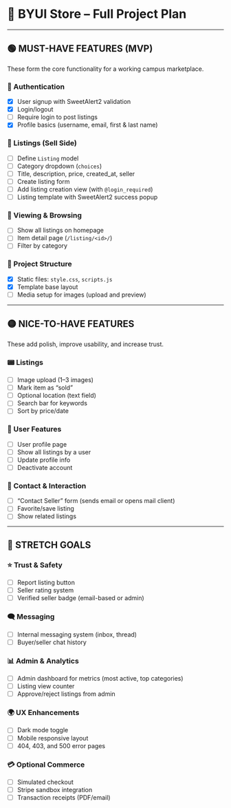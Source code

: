 # 📅 BYUI Store – Full Project Plan

---

## 🟢 MUST-HAVE FEATURES (MVP)

These form the core functionality for a working campus marketplace.

### 🔐 Authentication

* [x] User signup with SweetAlert2 validation
* [x] Login/logout
* [ ] Require login to post listings
* [x] Profile basics (username, email, first & last name)

### 🏣 Listings (Sell Side)

* [ ] Define `Listing` model
* [ ] Category dropdown (`choices`)
* [ ] Title, description, price, created\_at, seller
* [ ] Create listing form
* [ ] Add listing creation view (with `@login_required`)
* [ ] Listing template with SweetAlert2 success popup

### 📄 Viewing & Browsing

* [ ] Show all listings on homepage
* [ ] Item detail page (`/listing/<id>/`)
* [ ] Filter by category 

### 📂 Project Structure

* [x] Static files: `style.css`, `scripts.js`
* [x] Template base layout
* [ ] Media setup for images (upload and preview)

---

## 🟡 NICE-TO-HAVE FEATURES

These add polish, improve usability, and increase trust.

### 📟 Listings

* [ ] Image upload (1–3 images)
* [ ] Mark item as “sold”
* [ ] Optional location (text field)
* [ ] Search bar for keywords
* [ ] Sort by price/date

### 👤 User Features

* [ ] User profile page
* [ ] Show all listings by a user
* [ ] Update profile info
* [ ] Deactivate account

### 📩 Contact & Interaction

* [ ] “Contact Seller” form (sends email or opens mail client)
* [ ] Favorite/save listing
* [ ] Show related listings

---

## 🔵 STRETCH GOALS


### ⭐ Trust & Safety

* [ ] Report listing button
* [ ] Seller rating system
* [ ] Verified seller badge (email-based or admin)

### 🗨 Messaging

* [ ] Internal messaging system (inbox, thread)
* [ ] Buyer/seller chat history

### 📊 Admin & Analytics

* [ ] Admin dashboard for metrics (most active, top categories)
* [ ] Listing view counter
* [ ] Approve/reject listings from admin

### 🌍 UX Enhancements

* [ ] Dark mode toggle
* [ ] Mobile responsive layout
* [ ] 404, 403, and 500 error pages

### 💳 Optional Commerce

* [ ] Simulated checkout
* [ ] Stripe sandbox integration
* [ ] Transaction receipts (PDF/email)
